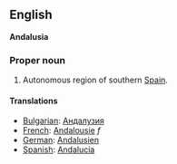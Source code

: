 ==English==
'''Andalusia'''

===Proper noun===

#Autonomous region of southern [[Spain]].

====Translations====

*[[Bulgarian]]: [[Андалузия]]
*[[French]]: [[Andalousie]] ''f''
*[[German]]: [[Andalusien]]
*[[Spanish]]: [[Andalucía]]